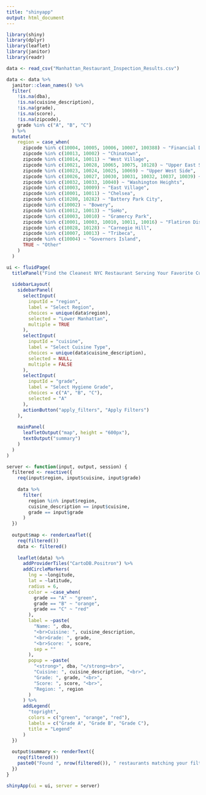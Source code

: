 ```yaml
---
title: "shinyapp"
output: html_document
---
```

```r
library(shiny)
library(dplyr)
library(leaflet)
library(janitor)
library(readr)

data <- read_csv("Manhattan_Restaurant_Inspection_Results.csv")

data <- data %>%
  janitor::clean_names() %>%
  filter(
    !is.na(dba),
    !is.na(cuisine_description),
    !is.na(grade),
    !is.na(score),
    !is.na(zipcode),
    grade %in% c("A", "B", "C")
  ) %>%
  mutate(
    region = case_when(
      zipcode %in% c(10004, 10005, 10006, 10007, 100388) ~ "Financial District",
      zipcode %in% c(10013, 10002) ~ "Chinatown",
      zipcode %in% c(10014, 10011) ~ "West Village",
      zipcode %in% c(10021, 10028, 10065, 10075, 10128) ~ "Upper East Side",
      zipcode %in% c(10023, 10024, 10025, 10069) ~ "Upper West Side",
      zipcode %in% c(10026, 10027, 10030, 10031, 10032, 10037, 10039) ~ "Harlem",
      zipcode %in% c(10032, 10033, 10040) ~ "Washington Heights",
      zipcode %in% c(10003, 10009) ~ "East Village",
      zipcode %in% c(10001, 10011) ~ "Chelsea",
      zipcode %in% c(10280, 10282) ~ "Battery Park City",
      zipcode %in% c(10002) ~ "Bowery",
      zipcode %in% c(10012, 10013) ~ "SoHo",
      zipcode %in% c(10003, 10010) ~ "Gramercy Park",
      zipcode %in% c(10001, 10003, 10010, 10011, 10016) ~ "Flatiron District",
      zipcode %in% c(10028, 10128) ~ "Carnegie Hill",
      zipcode %in% c(10007, 10013) ~ "Tribeca",
      zipcode %in% c(10004) ~ "Governors Island",
      TRUE ~ "Other"
    )
  )

ui <- fluidPage(
  titlePanel("Find the Cleanest NYC Restaurant Serving Your Favorite Cuisine!"),
  
  sidebarLayout(
    sidebarPanel(
      selectInput(
        inputId = "region",
        label = "Select Region",
        choices = unique(data$region),
        selected = "Lower Manhattan",
        multiple = TRUE
      ),
      selectInput(
        inputId = "cuisine",
        label = "Select Cuisine Type",
        choices = unique(data$cuisine_description),
        selected = NULL,
        multiple = FALSE
      ),
      selectInput(
        inputId = "grade",
        label = "Select Hygiene Grade",
        choices = c("A", "B", "C"),
        selected = "A"
      ),
      actionButton("apply_filters", "Apply Filters")
    ),
    
    mainPanel(
      leafletOutput("map", height = "600px"),
      textOutput("summary")
    )
  )
)

server <- function(input, output, session) {
  filtered <- reactive({
    req(input$region, input$cuisine, input$grade)
    
    data %>%
      filter(
        region %in% input$region,
        cuisine_description == input$cuisine,
        grade == input$grade
      )
  })
  
  output$map <- renderLeaflet({
    req(filtered())
    data <- filtered()
    
    leaflet(data) %>%
      addProviderTiles("CartoDB.Positron") %>%
      addCircleMarkers(
        lng = ~longitude,
        lat = ~latitude,
        radius = 6,
        color = ~case_when(
          grade == "A" ~ "green",
          grade == "B" ~ "orange",
          grade == "C" ~ "red"
        ),
        label = ~paste(
          "Name: ", dba,
          "<br>Cuisine: ", cuisine_description,
          "<br>Grade: ", grade,
          "<br>Score: ", score,
          sep = ""
        ),
        popup = ~paste(
          "<strong>", dba, "</strong><br>",
          "Cuisine: ", cuisine_description, "<br>",
          "Grade: ", grade, "<br>",
          "Score: ", score, "<br>",
          "Region: ", region
        )
      ) %>%
      addLegend(
        "topright",
        colors = c("green", "orange", "red"),
        labels = c("Grade A", "Grade B", "Grade C"),
        title = "Legend"
      )
  })
  
  output$summary <- renderText({
    req(filtered())
    paste0("Found ", nrow(filtered()), " restaurants matching your filters.")
  })
}

shinyApp(ui = ui, server = server)
```
```r

```

